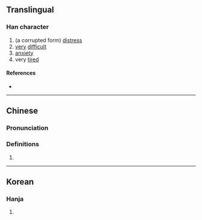 {{character info/new}}
==Translingual==

===Han character===
{{Han char|rn=9|rad=人|as=09|sn=11|four=|canj=OVNO|ids=⿰亻彖}}

# (a corrupted form) [[distress]]
# [[very]] [[difficult]]
# [[anxiety]]
# very [[tired]]

====References====
* {{Han ref|kx=0111.160|hdz=10198.090|uh=3470|ud=13424}}

----

==Chinese==
{{zh-forms}}

===Pronunciation===
{{zh-pron
|m=huì
|c=fui4
|mc=
|oc=
|ma=
|cat=n,a
}}

===Definitions===
{{zh-hanzi}}

# {{rfdef|lang=zh}}

----

==Korean==

===Hanja===
{{ko-hanja|hangeul=훼|rv=hwe|mr=hwe|y=hwey|eumhun=게으르다|ehrv=geeureuda|ehmr=keŭrŭda|ehy=keuluta}}

# {{defn|lang=ko|sort=人09}}